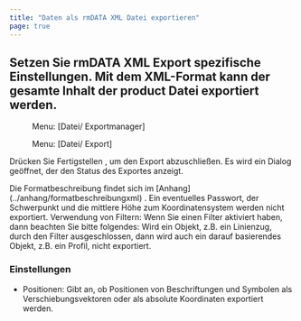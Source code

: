 ```yaml
---
title: "Daten als rmDATA XML Datei exportieren"
page: true
---
```

## Setzen Sie rmDATA XML Export spezifische Einstellungen. Mit dem XML-Format kann der gesamte Inhalt der  <Placeholder>product</Placeholder> Datei exportiert werden. 
<GeoMapper> <Menu> Menu: [Datei/ Exportmanager] </Menu> </GeoMapper><GeoDesigner> <Menu> Menu: [Datei/ Export] </Menu> </GeoDesigner>

Dr&#252;cken Sie  <Border>Fertigstellen</Border> , um den Export abzuschlie&#223;en. Es wird ein Dialog ge&#246;ffnet, der den Status des Exportes anzeigt.

<Success>
Die Formatbeschreibung findet sich im [Anhang](../anhang/formatbeschreibungxml)
.
</Success>


<GeoMapper>
<Success>
Ein eventuelles Passwort, der Schwerpunkt und die mittlere H&#246;he zum Koordinatensystem werden nicht exportiert.
</Success>
</GeoMapper>

<Warning>
 <Bold> Verwendung von Filtern: </Bold>  Wenn Sie einen Filter aktiviert haben, dann beachten Sie bitte folgendes: Wird ein Objekt, z.B. ein Linienzug, durch den Filter ausgeschlossen, dann wird auch ein darauf basierendes Objekt, z.B. ein Profil, nicht exportiert.
</Warning>


### Einstellungen

- <Bold> Positionen: </Bold>  Gibt an, ob Positionen von Beschriftungen und Symbolen als Verschiebungsvektoren oder als absolute Koordinaten exportiert werden.




